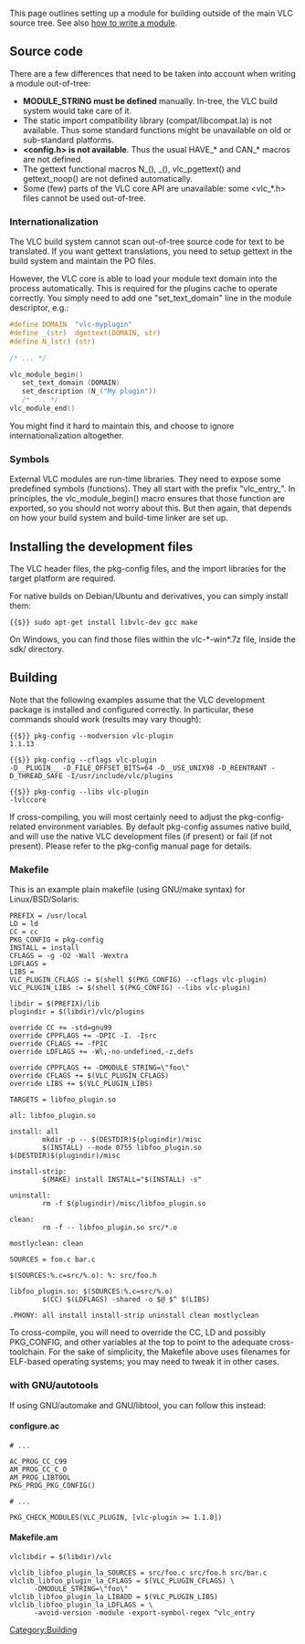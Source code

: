 This page outlines setting up a module for building outside of the main VLC source tree.
See also [[Hacker_Guide/How_To_Write_a_Module|how to write a module]].

==Source code==
There are a few differences that need to be taken into account when writing a module out-of-tree:

* '''MODULE_STRING must be defined''' manually. In-tree, the VLC build system would take care of it.
* The static import compatibility library (compat/libcompat.la) is not available. Thus some standard functions might be unavailable on old or sub-standard platforms.
* '''&lt;config.h&gt; is not available'''. Thus the usual HAVE_* and CAN_* macros are not defined.
* The gettext functional macros N_(), _(), vlc_pgettext() and gettext_noop() are not defined automatically.
* Some (few) parts of the VLC core API are unavailable: some &lt;vlc_*.h&gt; files cannot be used out-of-tree.

===Internationalization===
The VLC build system cannot scan out-of-tree source code for text to be translated. If you want gettext translations, you need to setup gettext in the build system and maintain the PO files.

However, the VLC core is able to load your module text domain into the process automatically. This is required for the plugins cache to operate correctly. You simply need to add one "set_text_domain" line in the module descriptor, e.g.:

<syntaxhighlight lang="c">
#define DOMAIN  "vlc-myplugin"
#define _(str)  dgettext(DOMAIN, str)
#define N_(str) (str)

/* ... */

vlc_module_begin()
   set_text_domain (DOMAIN)
   set_description (N_("My plugin"))
   /* ... */
vlc_module_end()
</syntaxhighlight>

You might find it hard to maintain this, and choose to ignore internationalization altogether.

===Symbols===
External VLC modules are run-time libraries. They need to expose some predefined symbols (functions). They all start with the prefix "vlc_entry_". In principles, the vlc_module_begin() macro ensures that those function are exported, so you should not worry about this. But then again, that depends on how your build system and build-time linker are set up.

==Installing the development files==
The VLC header files, the pkg-config files, and the import libraries for the target platform are required.

For native builds on Debian/Ubuntu and derivatives, you can simply install them:
 {{$}} sudo apt-get install libvlc-dev gcc make

On Windows, you can find those files within the vlc-*-win*.7z file, inside the sdk/ directory.

==Building==

Note that the following examples assume that the VLC development package is installed and configured correctly. In particular, these commands should work (results may vary though):

 {{$}} pkg-config --modversion vlc-plugin
 1.1.13

 {{$}} pkg-config --cflags vlc-plugin
 -D__PLUGIN__ -D_FILE_OFFSET_BITS=64 -D__USE_UNIX98 -D_REENTRANT -D_THREAD_SAFE -I/usr/include/vlc/plugins  

 {{$}} pkg-config --libs vlc-plugin
 -lvlccore  

If cross-compiling, you will most certainly need to adjust the pkg-config-related environment variables. By default pkg-config assumes native build, and will use the native VLC development files (if present) or fail (if not present). Please refer to the pkg-config manual page for details.

===Makefile===
This is an example plain makefile (using GNU/make syntax) for Linux/BSD/Solaris:
<syntaxhighlight lang="make">
PREFIX = /usr/local
LD = ld
CC = cc
PKG_CONFIG = pkg-config
INSTALL = install
CFLAGS = -g -O2 -Wall -Wextra
LDFLAGS =
LIBS =
VLC_PLUGIN_CFLAGS := $(shell $(PKG_CONFIG) --cflags vlc-plugin)
VLC_PLUGIN_LIBS := $(shell $(PKG_CONFIG) --libs vlc-plugin)

libdir = $(PREFIX)/lib
plugindir = $(libdir)/vlc/plugins

override CC += -std=gnu99
override CPPFLAGS += -DPIC -I. -Isrc
override CFLAGS += -fPIC
override LDFLAGS += -Wl,-no-undefined,-z,defs

override CPPFLAGS += -DMODULE_STRING=\"foo\"
override CFLAGS += $(VLC_PLUGIN_CFLAGS)
override LIBS += $(VLC_PLUGIN_LIBS)

TARGETS = libfoo_plugin.so

all: libfoo_plugin.so

install: all
        mkdir -p -- $(DESTDIR)$(plugindir)/misc
        $(INSTALL) --mode 0755 libfoo_plugin.so $(DESTDIR)$(plugindir)/misc

install-strip:
        $(MAKE) install INSTALL="$(INSTALL) -s"

uninstall:
        rm -f $(plugindir)/misc/libfoo_plugin.so

clean:
        rm -f -- libfoo_plugin.so src/*.o

mostlyclean: clean

SOURCES = foo.c bar.c

$(SOURCES:%.c=src/%.o): %: src/foo.h

libfoo_plugin.so: $(SOURCES:%.c=src/%.o)
        $(CC) $(LDFLAGS) -shared -o $@ $^ $(LIBS)

.PHONY: all install install-strip uninstall clean mostlyclean
</syntaxhighlight>
To cross-compile, you will need to override the CC, LD and possibly PKG_CONFIG, and other variables at the top to point to the adequate cross-toolchain. For the sake of simplicity, the Makefile above uses filenames for ELF-based operating systems; you may need to tweak it in other cases.

===with GNU/autotools===
If using GNU/automake and GNU/libtool, you can follow this instead:

====configure.ac====
<syntaxhighlight lang="autoconf">
# ...

AC_PROG_CC_C99
AM_PROG_CC_C_O
AM_PROG_LIBTOOL
PKG_PROG_PKG_CONFIG()

# ...

PKG_CHECK_MODULES(VLC_PLUGIN, [vlc-plugin >= 1.1.0])
</syntaxhighlight>


====Makefile.am====
<syntaxhighlight lang="make">
vlclibdir = $(libdir)/vlc

vlclib_libfoo_plugin_la_SOURCES = src/foo.c src/foo.h src/bar.c
vlclib_libfoo_plugin_la_CFLAGS = $(VLC_PLUGIN_CFLAGS) \
      -DMODULE_STRING=\"foo\"
vlclib_libfoo_plugin_la_LIBADD = $(VLC_PLUGIN_LIBS)
vlclib_libfoo_plugin_la_LDFLAGS = \
      -avoid-version -module -export-symbol-regex ^vlc_entry
</syntaxhighlight>

[[Category:Building]]